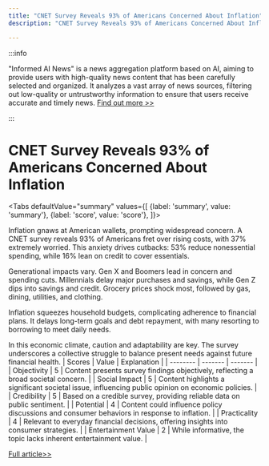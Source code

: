 ```yaml
---
title: "CNET Survey Reveals 93% of Americans Concerned About Inflation"
description: "CNET Survey Reveals 93% of Americans Concerned About Inflation"

---
```



:::info

"Informed AI News" is a news aggregation platform based on AI, aiming to provide users with high-quality news content that has been carefully selected and organized. It analyzes a vast array of news sources, filtering out low-quality or untrustworthy information to ensure that users receive accurate and timely news.  [Find out more >>](/docs/guides)

:::

# CNET Survey Reveals 93% of Americans Concerned About Inflation


<Tabs
	defaultValue="summary"
	values={[
	{label: 'summary', value: 'summary'},
	{label: 'score', value: 'score'},
]}>
<TabItem value="summary">


Inflation gnaws at American wallets, prompting widespread concern. A CNET survey reveals 93% of Americans fret over rising costs, with 37% extremely worried. This anxiety drives cutbacks: 53% reduce nonessential spending, while 16% lean on credit to cover essentials.

Generational impacts vary. Gen X and Boomers lead in concern and spending cuts. Millennials delay major purchases and savings, while Gen Z dips into savings and credit. Grocery prices shock most, followed by gas, dining, utilities, and clothing.

Inflation squeezes household budgets, complicating adherence to financial plans. It delays long-term goals and debt repayment, with many resorting to borrowing to meet daily needs.

In this economic climate, caution and adaptability are key. The survey underscores a collective struggle to balance present needs against future financial health.
</TabItem>
<TabItem value="score">
	| Scores     | Value   | Explanation |
	| -------- | ------- | ------- |
	| Objectivity  | 5    | Content presents survey findings objectively, reflecting a broad societal concern.    |
	| Social Impact | 5     | Content highlights a significant societal issue, influencing public opinion on economic policies.    |
	| Credibility    | 5    | Based on a credible survey, providing reliable data on public sentiment.    |
	| Potential    | 4    | Content could influence policy discussions and consumer behaviors in response to inflation.    |
	| Practicality    | 4    | Relevant to everyday financial decisions, offering insights into consumer strategies.    |
	| Entertainment Value    | 2    | While informative, the topic lacks inherent entertainment value.    |
</TabItem>
</Tabs>

[Full article>>](https://www.cnet.com/personal-finance/93-percent-of-americans-are-worried-about-inflation-how-rising-prices-are-changing-how-we-spend-and-save/#ftag=CAD590a51e)
